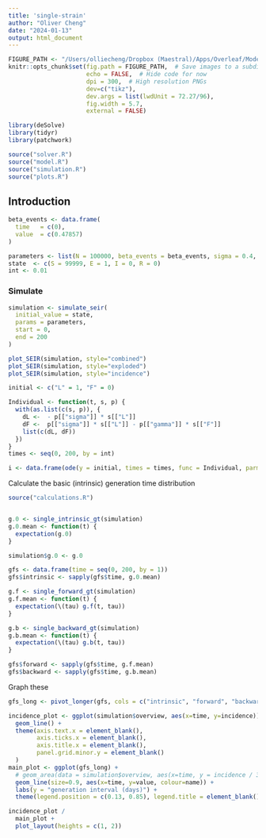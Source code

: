 ```yaml
---
title: 'single-strain'
author: "Oliver Cheng"
date: "2024-01-13"
output: html_document
---
```


```r
FIGURE_PATH <- "/Users/olliecheng/Dropbox (Maestral)/Apps/Overleaf/Modelling/figures/knitr/"
knitr::opts_chunk$set(fig.path = FIGURE_PATH,  # Save images to a subdirectory
                      echo = FALSE,  # Hide code for now
                      dpi = 300,  # High resolution PNGs
                      dev=c("tikz"),
                      dev.args = list(lwdUnit = 72.27/96),
                      fig.width = 5.7,
                      external = FALSE)

library(deSolve)
library(tidyr)
library(patchwork)

source("solver.R")
source("model.R")
source("simulation.R")
source("plots.R")
```

## Introduction

```r
beta_events <- data.frame(
  time   = c(0),
  value  = c(0.47857)
)

parameters <- list(N = 100000, beta_events = beta_events, sigma = 0.4, gamma = 0.17857)
state  <- c(S = 99999, E = 1, I = 0, R = 0)
int <- 0.01
```

### Simulate

```r
simulation <- simulate_seir(
  initial_value = state,
  params = parameters,
  start = 0,
  end = 200
)

plot_SEIR(simulation, style="combined")
plot_SEIR(simulation, style="exploded")
plot_SEIR(simulation, style="incidence")
```

```r
initial <- c("L" = 1, "F" = 0)

Individual <- function(t, s, p) {
  with(as.list(c(s, p)), {
    dL <-  - p[["sigma"]] * s[["L"]]
    dF <-  p[["sigma"]] * s[["L"]] - p[["gamma"]] * s[["F"]]
    list(c(dL, dF))
  })
}
times <- seq(0, 200, by = int)

i <- data.frame(ode(y = initial, times = times, func = Individual, parms = parameters))
```

Calculate the basic (intrinsic) generation time distribution

```r
source("calculations.R")


g.0 <- single_intrinsic_gt(simulation)
g.0.mean <- function(t) {
  expectation(g.0)
}

simulation$g.0 <- g.0

gfs <- data.frame(time = seq(0, 200, by = 1))
gfs$intrinsic <- sapply(gfs$time, g.0.mean)

g.f <- single_forward_gt(simulation)
g.f.mean <- function(t) {
  expectation(\(tau) g.f(t, tau))
}

g.b <- single_backward_gt(simulation)
g.b.mean <- function(t) {
  expectation(\(tau) g.b(t, tau))
}

gfs$forward <- sapply(gfs$time, g.f.mean)
gfs$backward <- sapply(gfs$time, g.b.mean)
```

Graph these

```r
gfs_long <- pivot_longer(gfs, cols = c("intrinsic", "forward", "backward"))

incidence_plot <- ggplot(simulation$overview, aes(x=time, y=incidence)) +
  geom_line() +
  theme(axis.text.x = element_blank(), 
        axis.ticks.x = element_blank(), 
        axis.title.x = element_blank(),
        panel.grid.minor.y = element_blank()
  )
main_plot <- ggplot(gfs_long) +
  # geom_area(data = simulation$overview, aes(x=time, y = incidence / 300), alpha = 0.2) +
  geom_line(size=0.9, aes(x=time, y=value, colour=name)) +
  labs(y = "generation interval (days)") +
  theme(legend.position = c(0.13, 0.85), legend.title = element_blank())

incidence_plot /
  main_plot + 
  plot_layout(heights = c(1, 2))
```
